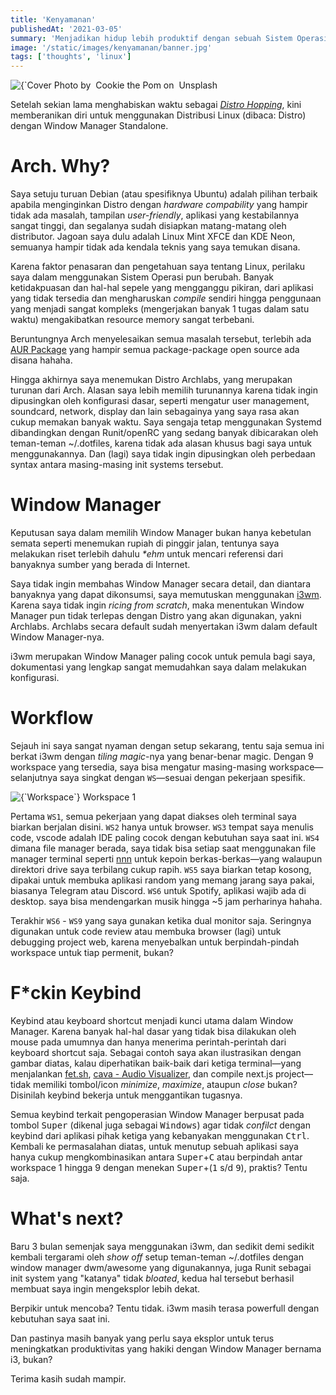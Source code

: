 ```yaml
---
title: 'Kenyamanan'
publishedAt: '2021-03-05'
summary: 'Menjadikan hidup lebih produktif dengan sebuah Sistem Operasi'
image: '/static/images/kenyamanan/banner.jpg'
tags: ['thoughts', 'linux']
---
```


<div>
  <Image
    alt={`Cover Image - Kenyamanan`}
    src={`/static/images/kenyamanan/banner.jpg`}
    width={1920 / 2}
    height={1280 / 2}
    priority
  />
  <Caption>
    Photo by&nbsp;
    <CustomLink href="https://unsplash.com/@cookiethepom">
      Cookie the Pom
    </CustomLink> on&nbsp;
    <CustomLink href="https://unsplash.com/photos/siNDDi9RpVY">
      Unsplash
    </CustomLink>
  </Caption>
</div>

Setelah sekian lama menghabiskan waktu sebagai [_Distro Hopping_](https://embeddedinventor.com/distro-hopping-what-why-how-explained/), kini memberanikan diri untuk menggunakan Distribusi Linux (dibaca: Distro) dengan Window Manager Standalone.

# Arch. Why?

Saya setuju turuan Debian (atau spesifiknya Ubuntu) adalah pilihan terbaik apabila menginginkan Distro dengan _hardware compability_ yang hampir tidak ada masalah, tampilan _user-friendly_, aplikasi yang kestabilannya sangat tinggi, dan segalanya sudah disiapkan matang-matang oleh distributor. Jagoan saya dulu adalah Linux Mint XFCE dan KDE Neon, semuanya hampir tidak ada kendala teknis yang saya temukan disana.

Karena faktor penasaran dan pengetahuan saya tentang Linux, perilaku saya dalam menggunakan Sistem Operasi pun berubah. Banyak ketidakpuasan dan hal-hal sepele yang mengganggu pikiran, dari aplikasi yang tidak tersedia dan mengharuskan _compile_ sendiri hingga penggunaan yang menjadi sangat kompleks (mengerjakan banyak 1 tugas dalam satu waktu) mengakibatkan resource memory sangat terbebani.

Beruntungnya Arch menyelesaikan semua masalah tersebut, terlebih ada [AUR Package](https://aur.archlinux.org/) yang hampir semua package-package open source ada disana hahaha.

Hingga akhirnya saya menemukan Distro Archlabs, yang merupakan turunan dari Arch. Alasan saya lebih memilih turunannya karena tidak ingin dipusingkan oleh konfigurasi dasar, seperti mengatur user management, soundcard, network, display dan lain sebagainya yang saya rasa akan cukup memakan banyak waktu. Saya sengaja tetap menggunakan Systemd dibandingkan dengan Runit/openRC yang sedang banyak dibicarakan oleh teman-teman ~/.dotfiles, karena tidak ada alasan khusus bagi saya untuk menggunakannya. Dan (lagi) saya tidak ingin dipusingkan oleh perbedaan syntax antara masing-masing init systems tersebut.

# Window Manager

Keputusan saya dalam memilih Window Manager bukan hanya kebetulan semata seperti menemukan rupiah di pinggir jalan, tentunya saya melakukan riset terlebih dahulu _\*ehm_ untuk mencari referensi dari banyaknya sumber yang berada di Internet.

Saya tidak ingin membahas Window Manager secara detail, dan diantara banyaknya yang dapat dikonsumsi, saya memutuskan menggunakan [i3wm](https://i3wm.org/). Karena saya tidak ingin _ricing from scratch_, maka menentukan Window Manager pun tidak terlepas dengan Distro yang akan digunakan, yakni Archlabs. Archlabs secara default sudah menyertakan i3wm dalam default Window Manager-nya.

i3wm merupakan Window Manager paling cocok untuk pemula bagi saya, dokumentasi yang lengkap sangat memudahkan saya dalam melakukan konfigurasi.

# Workflow

Sejauh ini saya sangat nyaman dengan setup sekarang, tentu saja semua ini berkat i3wm dengan _tiling magic_-nya yang benar-benar magic.
Dengan 9 workspace yang tersedia, saya bisa mengatur masing-masing workspace—selanjutnya saya singkat dengan `WS`—sesuai dengan pekerjaan spesifik.

<div style={{ paddingTop: '12px' }}>
  <Image
    alt={`Workspace`}
    src={`/static/images/kenyamanan/workspace-1.png`}
    width={1366}
    height={768}
  />
  <Caption>Workspace 1</Caption>
</div>

Pertama `WS1`, semua pekerjaan yang dapat diakses oleh terminal saya biarkan berjalan disini. `WS2` hanya untuk browser. `WS3` tempat saya menulis code, vscode adalah IDE paling cocok dengan kebutuhan saya saat ini. `WS4` dimana file manager berada, saya tidak bisa setiap saat menggunakan file manager terminal seperti [nnn](https://github.com/jarun/nnn) untuk kepoin berkas-berkas—yang walaupun direktori drive saya terbilang cukup rapih. `WS5` saya biarkan tetap kosong, dipakai untuk membuka aplikasi random yang memang jarang saya pakai, biasanya Telegram atau Discord. `WS6` untuk Spotify, aplikasi wajib ada di desktop. saya bisa mendengarkan musik hingga ~5 jam perharinya hahaha.

Terakhir `WS6` - `WS9` yang saya gunakan ketika dual monitor saja. Seringnya digunakan untuk code review atau membuka browser (lagi) untuk debugging project web, karena menyebalkan untuk berpindah-pindah workspace untuk tiap permenit, bukan?

# F\*ckin Keybind

Keybind atau keyboard shortcut menjadi kunci utama dalam Window Manager. Karena banyak hal-hal dasar yang tidak bisa dilakukan oleh mouse pada umumnya dan hanya menerima perintah-perintah dari keyboard shortcut saja. Sebagai contoh saya akan ilustrasikan dengan gambar diatas, kalau diperhatikan baik-baik dari ketiga terminal—yang menjalankan [fet.sh](https://github.com/6gk/fet.sh), [cava - Audio Visualizer](https://github.com/karlstav/cava), dan compile next.js project—tidak memiliki tombol/icon _minimize_, _maximize_, ataupun _close_ bukan? Disinilah keybind bekerja untuk menggantikan tugasnya.

Semua keybind terkait pengoperasian Window Manager berpusat pada tombol <kbd>Super</kbd> (dikenal juga sebagai <kbd>Windows</kbd>) agar tidak _confilct_ dengan keybind dari aplikasi pihak ketiga yang kebanyakan menggunakan <kbd>Ctrl</kbd>. Kembali ke permasalahan diatas, untuk menutup sebuah aplikasi saya hanya cukup mengkombinasikan antara <kbd>Super</kbd>+<kbd>C</kbd> atau berpindah antar workspace 1 hingga 9 dengan menekan <kbd>Super</kbd>+(<kbd>1</kbd> s/d <kbd>9</kbd>), praktis? Tentu saja.

# What's next?

Baru 3 bulan semenjak saya menggunakan i3wm, dan sedikit demi sedikit kembali tergarami oleh _show off_ setup teman-teman ~/.dotfiles dengan window manager dwm/awesome yang digunakannya, juga Runit sebagai init system yang "katanya" tidak _bloated_, kedua hal tersebut berhasil membuat saya ingin mengeksplor lebih dekat.

Berpikir untuk mencoba? Tentu tidak. i3wm masih terasa powerfull dengan kebutuhan saya saat ini.

Dan pastinya masih banyak yang perlu saya eksplor untuk terus meningkatkan produktivitas yang hakiki dengan Window Manager bernama i3, bukan?

Terima kasih sudah mampir.
